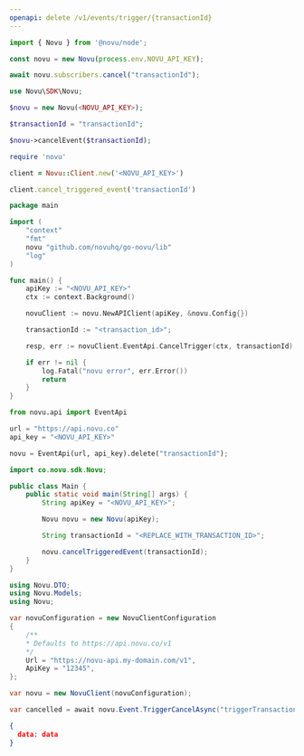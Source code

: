 ```yaml
---
openapi: delete /v1/events/trigger/{transactionId}
---
```


<RequestExample>

```javascript Node.js
import { Novu } from '@novu/node';

const novu = new Novu(process.env.NOVU_API_KEY);

await novu.subscribers.cancel("transactionId");
```

```php PHP
use Novu\SDK\Novu;

$novu = new Novu(<NOVU_API_KEY>);

$transactionId = "transactionId";

$novu->cancelEvent($transactionId);
```

```ruby Ruby
require 'novu'

client = Novu::Client.new('<NOVU_API_KEY>')

client.cancel_triggered_event('transactionId')
```

```go Go
package main

import (
	"context"
	"fmt"
	novu "github.com/novuhq/go-novu/lib"
	"log"
)

func main() {
	apiKey := "<NOVU_API_KEY>"
	ctx := context.Background()

	novuClient := novu.NewAPIClient(apiKey, &novu.Config{})

    transactionId := "<transaction_id>";

	resp, err := novuClient.EventApi.CancelTrigger(ctx, transactionId)

	if err != nil {
		log.Fatal("novu error", err.Error())
		return
	}
}
```

```python Python
from novu.api import EventApi

url = "https://api.novu.co"
api_key = "<NOVU_API_KEY>"

novu = EventApi(url, api_key).delete("transactionId");
```

```java Java
import co.novu.sdk.Novu;

public class Main {
    public static void main(String[] args) {
        String apiKey = "<NOVU_API_KEY>";

        Novu novu = new Novu(apiKey);

        String transactionId = "<REPLACE_WITH_TRANSACTION_ID>";

        novu.cancelTriggeredEvent(transactionId);
    }
}


```

```csharp .NET
using Novu.DTO;
using Novu.Models;
using Novu;

var novuConfiguration = new NovuClientConfiguration
{
    /** 
    * Defaults to https://api.novu.co/v1 
    */
    Url = "https://novu-api.my-domain.com/v1", 
    ApiKey = "12345",
};

var novu = new NovuClient(novuConfiguration);

var cancelled = await novu.Event.TriggerCancelAsync("triggerTransactionId");
```

</RequestExample>

<ResponseExample>

```json Response
{ 
  data: data
}
```

</ResponseExample>
